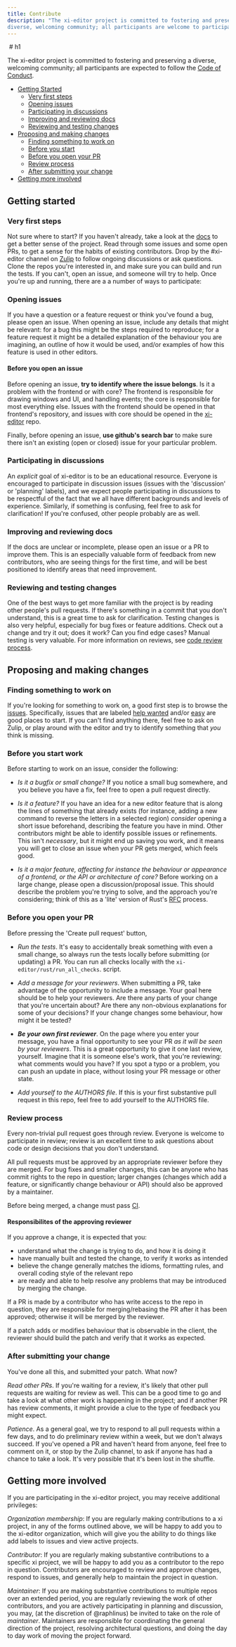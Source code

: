 ```yaml
---
title: Contribute
description: "The xi-editor project is committed to fostering and preserving a
diverse, welcoming community; all participants are welcome to participate to the project"
---
```


<Image />
# h1

The xi-editor project is committed to fostering and preserving a
diverse, welcoming community; all participants are expected to
follow the [Code of Conduct](https://github.com/xi-editor/xi-editor/blob/master/CODE_OF_CONDUCT.md).

- [Getting Started](#getting-started)
  - [Very first steps](#very-first-steps)
  - [Opening issues](#opening-issues)
  - [Participating in discussions](#participating-in-discussions)
  - [Improving and reviewing docs](#improving-and-reviewing-docs)
  - [Reviewing and testing changes](#reviewing-and-testing-changes)
- [Proposing and making changes](#proposing-and-making-changes)
  - [Finding something to work on](#finding-something-to-work-on)
  - [Before you start](#before-you-start-work)
  - [Before you open your PR](#before-you-open-your-pr)
  - [Review process](#review-process)
  - [After submitting your change](#after-submitting-your-change)
- [Getting more involved](#getting-more-involved)

## Getting started

### Very first steps

Not sure where to start? If you haven't already, take a look at the
[docs](http://xi-editor.github.io/xi-editor/docs.html) to get a better
sense of the project. Read through some issues and some open PRs, to
get a sense for the habits of existing contributors. Drop by the #xi-editor
channel on [Zulip](https://xi.zulipchat.com) to follow
ongoing discussions or ask questions. Clone the repos you're
interested in, and make sure you can build and run the tests. If you
can't, open an issue, and someone will try to help. Once you're up and
running, there are a a number of ways to participate:

### Opening issues

If you have a question or a feature request or think you've found a bug,
please open an issue. When opening an issue, include any details that
might be relevant: for a bug this might be the steps required to
reproduce; for a feature request it might be a detailed explanation of
the behaviour you are imagining, an outline of how it would be used,
and/or examples of how this feature is used in other editors.

#### Before you open an issue

Before opening an issue, **try to identify where the issue belongs**.
Is it a problem with the frontend or with core? The frontend is
responsible for drawing windows and UI, and handling events; the core
is responsible for most everything else. Issues with the frontend
should be opened in that frontend's repository, and issues with
core should be opened in the
[xi-editor](https://github.com/xi-editor/xi-editor/issues) repo.

Finally, before opening an issue, **use github's search bar** to make
sure there isn't an existing (open or closed) issue for your particular
problem.

### Participating in discussions

An _explicit_ goal of xi-editor is to be an educational resource.
Everyone is encouraged to participate in discussion issues (issues with
the 'discussion' or 'planning' labels), and we expect people
participating in discussions to be respectful of the fact that we all
have different backgrounds and levels of experience. Similarly, if
something is confusing, feel free to ask for clarification! If you're
confused, other people probably are as well.

### Improving and reviewing docs

If the docs are unclear or incomplete, please open an issue or a PR to
improve them. This is an especially valuable form of feedback from new
contributors, who are seeing things for the first time, and will be best
positioned to identify areas that need improvement.

### Reviewing and testing changes

One of the best ways to get more familiar with the project is by reading
other people's pull requests. If there's something in a commit that you
don't understand, this is a great time to ask for clarification. Testing
changes is also very helpful, especially for bug fixes or feature
additions. Check out a change and try it out; does it work? Can you find
edge cases? Manual testing is very valuable. For more information on
reviews, see [code review process](#review-process).

## Proposing and making changes

### Finding something to work on

If you're looking for something to work on, a good first step is to browse
the [issues](https://github.com/xi-editor/xi-editor/issues). Specifically,
issues that are labeled
[help wanted](https://github.com/xi-editor/xi-editor/issues?q=is%3Aissue+is%3Aopen+label%3A%22help+wanted%22) and/or
[easy](https://github.com/xi-editor/xi-editor/issues?q=is%3Aissue+is%3Aopen+label%3Aeasy)
are good places to start. If you can't find anything there, feel free to ask
on Zulip, or play around with the editor and try to identify something that
_you_ think is missing.

### Before you start work

Before starting to work on an issue, consider the following:

- _Is it a bugfix or small change?_ If you notice a small bug somewhere,
  and you believe you have a fix, feel free to open a pull request directly.

- _Is it a feature?_ If you have an idea for a new editor feature that is
  along the lines of something that already exists (for instance, adding a
  new command to reverse the letters in a selected region) _consider_
  opening a short issue beforehand, describing the feature you have in mind.
  Other contributors might be able to identify possible issues or
  refinements. This isn't _necessary_, but it might end up saving you work,
  and it means you will get to close an issue when your PR gets merged,
  which feels good.

- _Is it a major feature, affecting for instance the behaviour or appearance
  of a frontend, or the API or architecture of core?_ Before working on a
  large change, please open a discussion/proposal issue. This should describe
  the problem you're trying to solve, and the approach you're considering;
  think of this as a 'lite' version of Rust's
  [RFC](https://github.com/rust-lang/rfcs) process.

### Before you open your PR

Before pressing the 'Create pull request' button,

- _Run the tests_. It's easy to accidentally break something with even a small
  change, so always run the tests locally before submitting (or updating) a PR.
  You can run all checks locally with the `xi-editor/rust/run_all_checks`. script.

- _Add a message for your reviewers_. When submitting a PR, take advantage
  of the opportunity to include a message. Your goal here should be to help
  your reviewers. Are there any parts of your change that you're uncertain
  about? Are there any non-obvious explanations for some of your decisions?
  If your change changes some behaviour, how might it be tested?

- **_Be your own first reviewer_**. On the page where you enter your message,
  you have a final opportunity to see your PR _as it will be seen by your
  reviewers_. This is a great opportunity to give it one last review, yourself.
  Imagine that it is someone else's work, that you're reviewing: what comments
  would you have? If you spot a typo or a problem, you can push an update in
  place, without losing your PR message or other state.

- _Add yourself to the AUTHORS file_. If this is your first substantive pull
  request in this repo, feel free to add yourself to the AUTHORS file.

### Review process

Every non-trivial pull request goes through review. Everyone is welcome to
participate in review; review is an excellent time to ask questions about
code or design decisions that you don't understand.

All pull requests must be approved by an appropriate reviewer before they
are merged. For bug fixes and smaller changes, this can be anyone who has
commit rights to the repo in question; larger changes (changes which add a
feature, or significantly change behaviour or API) should also be approved by
a maintainer.

Before being merged, a change must pass
[CI](https://en.wikipedia.org/wiki/Continuous_integration).

#### Responsibilites of the approving reviewer

If you approve a change, it is expected that you:

- understand what the change is trying to do, and how it is doing it
- have manually built and tested the change, to verify it works as intended
- believe the change generally matches the idioms, formatting rules,
  and overall coding style of the relevant repo
- are ready and able to help resolve any problems that may be introduced by
  merging the change.

If a PR is made by a contributor who has write access to the repo in question,
they are responsible for merging/rebasing the PR after it has been approved;
otherwise it will be merged by the reviewer.

If a patch adds or modifies behaviour that is observable in the client,
the reviewer should build the patch and verify that it works as expected.

### After submitting your change

You've done all this, and submitted your patch. What now?

_Read other PRs_. If you're waiting for a review, it's likely that other
pull requests are waiting for review as well. This can be a good time
to go and take a look at what other work is happening in the project;
and if another PR has review comments, it might provide a clue to the
type of feedback you might expect.

_Patience_. As a general goal, we try to respond to all pull requests
within a few days, and to do preliminary review within a week, but we
don't always succeed. If you've opened a PR and haven't heard from
anyone, feel free to comment on it, or stop by the Zulip channel, to ask
if anyone has had a chance to take a look. It's very possible that it's
been lost in the shuffle.

## Getting more involved

If you are participating in the xi-editor project, you may receive
additional privileges:

_Organization membership_: If you are regularly making contributions
to a xi project, in any of the forms outlined above, we will be happy to
add you to the xi-editor organization, which will give you the ability
to do things like add labels to issues and view active projects.

_Contributor_: If you are regularly making substantive contributions
to a specific xi project, we will be happy to add you as a contributor
to the repo in question. Contributors are encouraged to review and
approve changes, respond to issues, and generally help to maintain
the project in question.

_Maintainer_: If you are making substantive contributions to multiple
repos over an extended period, you are regularly reviewing the work of
other contributors, and you are actively participating in planning and
discussion, you may, (at the discretion of @raphlinus) be invited to
take on the role of _maintainer_. Maintainers are responsible for
coordinating the general direction of the project, resolving
architectural questions, and doing the day to day work of moving the
project forward.
